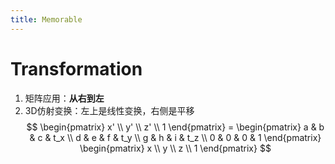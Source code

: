 ```yaml
---
title: Memorable
---
```


# Transformation

1. 矩阵应用：**从右到左**
2. 3D仿射变换：左上是线性变换，右侧是平移  $$  
  \begin{pmatrix} x' \\ y' \\ z' \\ 1 \end{pmatrix} = \begin{pmatrix} a & b & c & t_x \\ d & e & f & t_y \\ g & h & i & t_z \\ 0 & 0 & 0 & 1 \end{pmatrix} \begin{pmatrix} x \\ y \\ z \\ 1 \end{pmatrix}  
  $$  